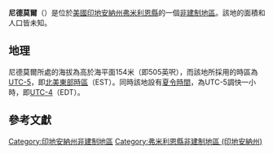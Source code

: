 {{noteTA
|G1=USState
|G2=地名
|G3=Unit
}}
{{Infobox settlement
|official_name            = 尼德莫爾
|native_name = Needmore
|settlement_type          = [[非建制地區|非建制地區]]
|image_skyline            = 
|imagesize                = 
|image_map                = 
|mapsize                  = 
|pushpin_map              = USA Indiana
|pushpin_label            = 尼德莫爾
|pushpin_label_position   = top
|pushpin_map_caption      = 尼德莫爾在印地安納州的位置
|subdivision_type         = [[世界政區索引|國家]]
|subdivision_type1        = [[美国州份|州份]]
|subdivision_type2        = [[印地安納州行政区划|縣]]
|subdivision_name         = [[美国|美国]]
|subdivision_name1        = [[印地安納州|印地安納州]]
|subdivision_name2        = [[弗米利恩縣_(印地安納州)|弗米利恩縣]]
|elevation_ft             = 505
|elevation_m              = 154
|area_total_km2           = 
|area_total_sq_mi         = 
|area_land_km2            = 
|area_land_sq_mi          = 
|area_water_km2           = 
|area_water_sq_mi         = 
|population_as_of         = 2010
|population_footnotes     = 
|population_total         = 
|population_metro         = 
|population_density_km2   = auto
|population_density_sq_mi = auto
|timezone                 = [[北美东部时区|北美东部时区]]
|utc_offset               = -5
|coordinates              = {{coord|39|37|08|N|87|24|37|W|display=inline,title}}
| coor_pinpoint           = 
| coordinates_footnotes   = 
|timezone_DST             = EDT
|utc_offset_DST           = -4
|postal_code_type         = [[美國郵區編號|郵區編號]]
|postal_code              = 47842
|area_code                = {{link-en|电话区号765|Area code 765|765}}
|blank_name = [[地名信息系统|GNIS ID]]
|blank_info = 439975<ref name="GNIS">{{cite gnis|439975|Needmore}}</ref>
}}
'''尼德莫爾'''（{{lang-en|Needmore}}）是位於[[美國|美國]][[印地安納州|印地安納州]][[弗米利恩縣_(印地安納州)|弗米利恩縣]]的一個[[非建制地區|非建制地區]]。該地的面積和人口皆未知。

== 地理 ==
尼德莫爾所處的海拔為高於海平面154米（即505英呎），而該地所採用的時區為[[UTC-5|UTC-5]]，即[[北美東部時區|北美東部時區]]（EST）。同時該地設有[[夏令時間|夏令時間]]，為UTC-5調快一小時，即[[UTC-4|UTC-4]]（EDT）。

== 參考文獻 ==
{{reflist}}

{{弗米利恩縣 (印地安納州)}}

{{DEFAULTSORT:Needmore}}
[[Category:印地安納州非建制地區|Category:印地安納州非建制地區]]
[[Category:弗米利恩縣非建制地區_(印地安納州)|Category:弗米利恩縣非建制地區 (印地安納州)]]

{{Indiana-geo-stub}}